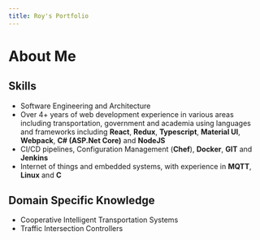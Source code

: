 ```yaml
---
title: Roy's Portfolio
---
```


# About Me

## Skills

- Software Engineering and Architecture
- Over 4+ years of web development experience in various areas including
  transportation, government and academia using languages and frameworks
  including **React**, **Redux**, **Typescript**, 
  **Material UI**, **Webpack**, **C# (ASP.Net Core)** and **NodeJS**
- CI/CD pipelines, Configuration Management (**Chef**), **Docker**, **GIT** and **Jenkins**
- Internet of things and embedded systems, with experience in **MQTT**, **Linux** and **C**

## Domain Specific Knowledge

- Cooperative Intelligent Transportation Systems
- Traffic Intersection Controllers
